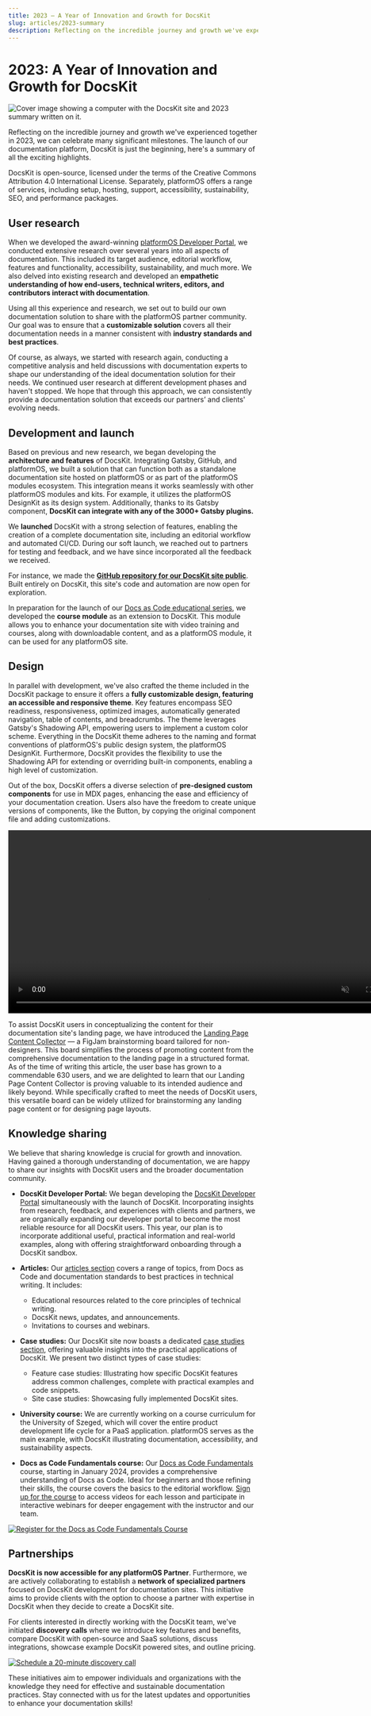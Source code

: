 ```yaml
---
title: 2023 — A Year of Innovation and Growth for DocsKit
slug: articles/2023-summary
description: Reflecting on the incredible journey and growth we've experienced together in 2023, we can celebrate many significant milestones. The launch of our documentation platform, DocsKit is just the beginning, here's a summary of all the exciting highlights.
---
```


# 2023: A Year of Innovation and Growth for DocsKit

![Cover image showing a computer with the DocsKit site and 2023 summary written on it.](./assets/2023-summary-cover.png)

Reflecting on the incredible journey and growth we've experienced together in 2023, we can celebrate many significant milestones. The launch of our documentation platform, DocsKit is just the beginning, here's a summary of all the exciting highlights.

<Message variant="info">
  DocsKit is open-source, licensed under the terms of the Creative Commons Attribution 4.0 International License. Separately, platformOS offers a range of services, including setup, hosting, support, accessibility, sustainability, SEO, and performance packages.
</Message>

## User research

When we developed the award-winning [platformOS Developer Portal](https://documentation.platformos.com/), we conducted extensive research over several years into all aspects of documentation. This included its target audience, editorial workflow, features and functionality, accessibility, sustainability, and much more. We also delved into existing research and developed an **empathetic understanding of how end-users, technical writers, editors, and contributors interact with documentation**.

Using all this experience and research, we set out to build our own documentation solution to share with the platformOS partner community. Our goal was to ensure that a **customizable solution** covers all their documentation needs in a manner consistent with **industry standards and best practices**.

Of course, as always, we started with research again, conducting a competitive analysis and held discussions with documentation experts to shape our understanding of the ideal documentation solution for their needs. We continued user research at different development phases and haven't stopped. We hope that through this approach, we can consistently provide a documentation solution that exceeds our partners’ and clients' evolving needs.

## Development and launch

Based on previous and new research, we began developing the **architecture and features** of DocsKit. Integrating Gatsby, GitHub, and platformOS, we built a solution that can function both as a standalone documentation site hosted on platformOS or as part of the platformOS modules ecosystem. This integration means it  works seamlessly with other platformOS modules and kits. For example, it utilizes the platformOS DesignKit as its design system. Additionally, thanks to its Gatsby component, **DocsKit can integrate with any of the 3000+ Gatsby plugins.**

We **launched** DocsKit with a strong selection of features, enabling the creation of a complete documentation site, including an editorial workflow and automated CI/CD. During our soft launch, we reached out to partners for testing and feedback, and we have since incorporated all the feedback we received.

For instance, we made the **[GitHub repository for our DocsKit site public](https://github.com/Platform-OS/docskit-landing)**. Built entirely on DocsKit, this site's code and automation are now open for exploration.

In preparation for the launch of our [Docs as Code educational series](https://docskit.platformos.com/docs-as-code-course/), we developed the **course module** as an extension to DocsKit. This module allows you to enhance your documentation site with video training and courses, along with downloadable content, and as a platformOS module, it can be used for any platformOS site.

## Design

In parallel with development, we've also crafted the theme included in the DocsKit package to ensure it offers a **fully customizable design, featuring an accessible and responsive theme**. Key features encompass SEO readiness, responsiveness, optimized images, automatically generated navigation, table of contents, and breadcrumbs. The theme leverages Gatsby's Shadowing API, empowering users to implement a custom color scheme. Everything in the DocsKit theme adheres to the naming and format conventions of platformOS's public design system, the platformOS DesignKit. Furthermore, DocsKit provides the flexibility to use the Shadowing API for extending or overriding built-in components, enabling a high level of customization. 

Out of the box, DocsKit offers a diverse selection of **pre-designed custom components** for use in MDX pages, enhancing the ease and efficiency of your documentation creation. Users also have the freedom to create unique versions of components, like the Button, by copying the original component file and adding customizations. 



<video width="800" height="369" autoPlay loop muted className="mx-auto"> 
  <source src={video} type="video/mp4" />
  ![Customizations](./assets/docskit_customizable.png)
</video>


To assist DocsKit users in conceptualizing the content for their documentation site's landing page, we have introduced the [Landing Page Content Collector](https://docskit.platformos.com/articles/landing-page-content-collector/) — a FigJam brainstorming board tailored for non-designers. This board simplifies the process of promoting content from the comprehensive documentation to the landing page in a structured format. As of the time of writing this article, the user base has grown to a commendable 630 users, and we are delighted to learn that our Landing Page Content Collector is proving valuable to its intended audience and likely beyond. While specifically crafted to meet the needs of DocsKit users, this versatile board can be widely utilized for brainstorming any landing page content or for designing page layouts. 

## Knowledge sharing

We believe that sharing knowledge is crucial for growth and innovation. Having gained a thorough understanding of documentation, we are happy to share our insights with DocsKit users and the broader documentation community.

* **DocsKit Developer Portal:** We began developing the [DocsKit Developer Portal](https://docskit.platformos.com/) simultaneously with the launch of DocsKit. Incorporating insights from research, feedback, and experiences with clients and partners, we are organically expanding our developer portal to become the most reliable resource for all DocsKit users. This year, our plan is to incorporate additional useful, practical information and real-world examples, along with offering straightforward onboarding through a DocsKit sandbox. 

* **Articles:** Our [articles section](https://docskit.platformos.com/articles/) covers a range of topics, from Docs as Code and documentation standards to best practices in technical writing. It includes:
   * Educational resources related to the core principles of technical writing.
   * DocsKit news, updates, and announcements.
   * Invitations to courses and webinars.

* **Case studies:** Our DocsKit site now boasts a dedicated [case studies section](https://docskit.platformos.com/case-studies/), offering valuable insights into the practical applications of DocsKit. We present two distinct types of case studies:
   * Feature case studies: Illustrating how specific DocsKit features address common challenges, complete with practical examples and code snippets.
   * Site case studies: Showcasing fully implemented DocsKit sites. 

* **University course:** We are currently working on a course curriculum for the University of Szeged, which will cover the entire product development life cycle for a PaaS application. platformOS serves as the main example, with DocsKit illustrating documentation, accessibility, and sustainability aspects. 

* **Docs as Code Fundamentals course:** Our [Docs as Code Fundamentals](https://docskit.platformos.com/docs-as-code-course/) course, starting in January 2024, provides a comprehensive understanding of Docs as Code. Ideal for beginners and those refining their skills, the course covers the basics to the editorial workflow. [Sign up for the course](https://docskit.platformos.com/user/register) to access videos for each lesson and participate in interactive webinars for deeper engagement with the instructor and our team.


<a href="/user/register">
  <img src={registrationBanner} alt="Register for the Docs as Code Fundamentals Course" />
</a>

## Partnerships 

**DocsKit is now accessible for any platformOS Partner**. Furthermore, we are actively collaborating to establish a **network of specialized partners** focused on DocsKit development for documentation sites. This initiative aims to provide clients with the option to choose a partner with expertise in DocsKit when they decide to create a DocsKit site. 

For clients interested in directly working with the DocsKit team, we've initiated **discovery calls** where we introduce key features and benefits, compare DocsKit with open-source and SaaS solutions, discuss integrations, showcase example DocsKit powered sites, and outline pricing.



<a href="https://calendar.thetrackapp.com/colin-frost/5939f8d5-c49e-4626-9e70-3f51aa599dcd">
  <img src={discoveryCallBanner} alt="Schedule a 20-minute discovery call" />
</a>


These initiatives aim to empower individuals and organizations with the knowledge they need for effective and sustainable documentation practices. Stay connected with us for the latest updates and opportunities to enhance your documentation skills!
